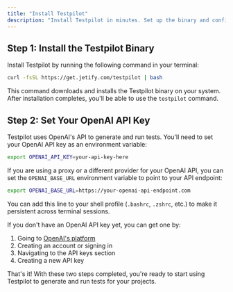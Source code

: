 ```yaml
---
title: "Install Testpilot"
description: "Install Testpilot in minutes. Set up the binary and configure your OpenAI API key to start running AI-powered tests."
---
```


## Step 1: Install the Testpilot Binary[​](#step-1-install-the-testpilot-binary "Direct link to Step 1: Install the Testpilot Binary")

Install Testpilot by running the following command in your terminal:

```bash
curl -fsSL https://get.jetify.com/testpilot | bash
```

This command downloads and installs the Testpilot binary on your system. After installation
completes, you'll be able to use the `testpilot` command.

## Step 2: Set Your OpenAI API Key[​](#step-2-set-your-openai-api-key "Direct link to Step 2: Set Your OpenAI API Key")

Testpilot uses OpenAI's API to generate and run tests. You'll need to set your OpenAI API key as an
environment variable:

```bash
export OPENAI_API_KEY=your-api-key-here
```

If you are using a proxy or a different provider for your OpenAI API, you can set the
`OPENAI_BASE_URL` environment variable to point to your API endpoint:

```bash
export OPENAI_BASE_URL=https://your-openai-api-endpoint.com
```

You can add this line to your shell profile (`.bashrc`, `.zshrc`, etc.) to make it persistent across
terminal sessions.

If you don't have an OpenAI API key yet, you can get one by:

1. Going to [OpenAI's platform](https://platform.openai.com/)
2. Creating an account or signing in
3. Navigating to the API keys section
4. Creating a new API key

That's it! With these two steps completed, you're ready to start using Testpilot to generate and run
tests for your projects.
